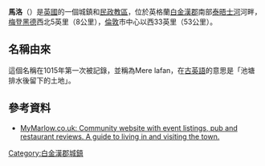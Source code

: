 {{infobox UK place
|中文名 = 馬洛
|country = 英格蘭
| static_image_name = Marlow, Buckinghamshire.jpg
| static_image_caption = 
|latitude=      51.566667
|longitude=     -0.766667
|official_name= Marlow
|civil_parish=  Marlow
| population = 14,004
| population_ref =（2001年）<ref>[http://www.neighbourhood.statistics.gov.uk/dissemination/LeadTableView.do?a=7&b=792163&c=marlow&d=16&e=15&g=425270&i=1001x1003x1004&m=0&r=1&s=1216566512640&enc=1&dsFamilyId=779 neighbourhood Statistics 2001 Census]</ref>
 |shire_county = [[白金漢郡|白金漢郡]]
|region=         東南英格蘭
|constituency_westminster= [[比肯斯菲爾德_(英國國會選區)|比肯斯菲爾德]]
|post_town=        MARLOW
|postcode_district = SL7
|postcode_area= SL
|dial_code=      01628
|os_grid_reference= SU855865
|shire_district=    [[威科姆區|威科姆區]]
}}
'''馬洛'''（{{lang-en|Marlow}}）是[[英國|英國]]的一個城鎮和[[民政教區|民政教區]]，位於英格蘭[[白金漢郡|白金漢郡]]南部[[泰晤士河|泰晤士河]]河畔，[[梅登黑德|梅登黑德]]西北5英里（8公里），[[倫敦|倫敦]]市中心以西33英里（53公里）。

==名稱由來==
這個名稱在1015年第一次被記錄，並稱為Mere lafan，在[[古英語|古英語]]的意思是「池塘排水後留下的土地」。

==參考資料==
{{Reflist}}
* [http://www.MyMarlow.co.uk MyMarlow.co.uk: Community website with event listings, pub and restaurant reviews. A guide to living in and visiting the town.]
{{commons category|Marlow, Buckinghamshire}}

[[Category:白金漢郡城鎮|Category:白金漢郡城鎮]]